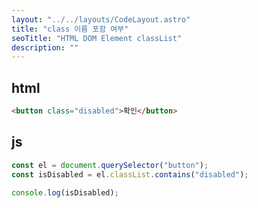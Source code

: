 ```yaml
---
layout: "../../layouts/CodeLayout.astro"
title: "class 이름 포함 여부"
seoTitle: "HTML DOM Element classList"
description: ""
---
```


## html

```html
<button class="disabled">확인</button>
```

## js

```js
const el = document.querySelector("button");
const isDisabled = el.classList.contains("disabled");

console.log(isDisabled);
```
